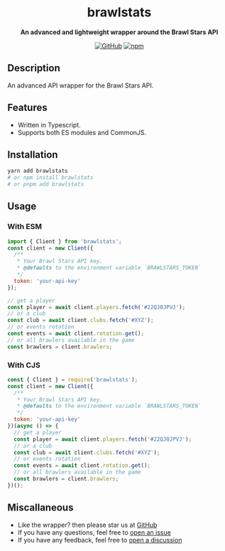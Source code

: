 <div align="center">

# brawlstats

**An advanced and lightweight wrapper around the Brawl Stars API**

[![GitHub](https://img.shields.io/github/license/specteralabs/brawlstats)](https://github.com/SpecteraLabs/brawlstats/blob/main/LICENSE.md)
[![npm](https://img.shields.io/npm/v/brawlstats?color=crimson&logo=npm&style=flat-square)](https://www.npmjs.com/package/brawlstats)

</div>

## Description

An advanced API wrapper for the Brawl Stars API.

## Features

- Written in Typescript.
- Supports both ES modules and CommonJS.

## Installation

```bash
yarn add brawlstats
# or npm install brawlstats
# or pnpm add brawlstats
```

## Usage

### With ESM

```js
import { Client } from 'brawlstats';
const client = new Client({
  /**
   * Your Brawl Stars API key.
   * @defaults to the environment variable `BRAWLSTARS_TOKEN`
   */
  token: 'your-api-key'
});

// get a player
const player = await client.players.fetch('#22QJ0JPVJ');
// or a club
const club = await client.clubs.fetch('#XYZ');
// or events rotation
const events = await client.rotation.get();
// or all brawlers available in the game
const brawlers = client.brawlers;
```

### With CJS

```js
const { Client } = require('brawlstats');
const client = new Client({
  /**
   * Your Brawl Stars API key.
   * @defaults to the environment variable `BRAWLSTARS_TOKEN`
   */
  token: 'your-api-key'
})(async () => {
  // get a player
  const player = await client.players.fetch('#22QJ0JPVJ');
  // or a club
  const club = await client.clubs.fetch('#XYZ');
  // or events rotation
  const events = await client.rotation.get();
  // or all brawlers available in the game
  const brawlers = client.brawlers;
})();
```

## Miscallaneous

- Like the wrapper? then please star us at [GitHub](https://github.com/SpecteraLabs/npm-packages)
- If you have any questions, feel free to [open an issue](https://github.com/SpecteraLabs/npm-packages/issues)
- If you have any feedback, feel free to
  [open a discussion](https://github.com/SpecteraLabs/npm-packages/discussions/new?category=ideas)
